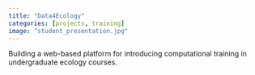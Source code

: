 ```yaml
---
title: "Data4Ecology"
categories: [projects, training]
image: "student_presentation.jpg"
---
```


Building a web-based platform for introducing computational training in undergraduate ecology courses. 
